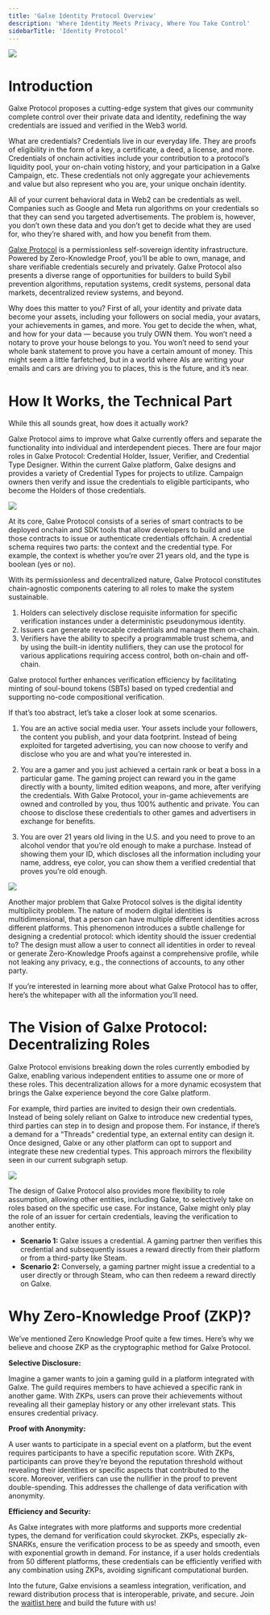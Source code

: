 ```yaml
---
title: 'Galxe Identity Protocol Overview'
description: 'Where Identity Meets Privacy, Where You Take Control'
sidebarTitle: 'Identity Protocol'
---
```

![](https://miro.medium.com/v2/resize:fit:1400/1*7kI47rFjv6kBm6kQbe4tuA.png)

# Introduction

Galxe Protocol proposes a cutting-edge system that gives our community complete control over their private data and identity, redefining the way credentials are issued and verified in the Web3 world.

What are credentials? Credentials live in our everyday life. They are proofs of eligibility in the form of a key, a certificate, a deed, a license, and more. Credentials of onchain activities include your contribution to a protocol’s liquidity pool, your on-chain voting history, and your participation in a Galxe Campaign, etc. These credentials not only aggregate your achievements and value but also represent who you are, your unique onchain identity.

All of your current behavioral data in Web2 can be credentials as well. Companies such as Google and Meta run algorithms on your credentials so that they can send you targeted advertisements. The problem is, however, you don’t own these data and you don’t get to decide what they are used for, who they’re shared with, and how you benefit from them.

[Galxe Protocol](http://protocol.galxe.org/) is a permissionless self-sovereign identity infrastructure. Powered by Zero-Knowledge Proof, you’ll be able to own, manage, and share verifiable credentials securely and privately. Galxe Protocol also presents a diverse range of opportunities for builders to build Sybil prevention algorithms, reputation systems, credit systems, personal data markets, decentralized review systems, and beyond.

Why does this matter to you? First of all, your identity and private data become your assets, including your followers on social media, your avatars, your achievements in games, and more. You get to decide the when, what, and how for your data — because you truly OWN them. You won’t need a notary to prove your house belongs to you. You won’t need to send your whole bank statement to prove you have a certain amount of money. This might seem a little farfetched, but in a world where AIs are writing your emails and cars are driving you to places, this is the future, and it’s near.

# How It Works, the Technical Part

While this all sounds great, how does it actually work?

Galxe Protocol aims to improve what Galxe currently offers and separate the functionality into individual and interdependent pieces. There are four major roles in Galxe Protocol: Credential Holder, Issuer, Verifier, and Credential Type Designer. Within the current Galxe platform, Galxe designs and provides a variety of Credential Types for projects to utilize. Campaign owners then verify and issue the credentials to eligible participants, who become the Holders of those credentials.

![](https://miro.medium.com/v2/resize:fit:1400/1*zZSIIVv7_krfIS9qePV9vQ.png)

At its core, Galxe Protocol consists of a series of smart contracts to be deployed onchain and SDK tools that allow developers to build and use those contracts to issue or authenticate credentials offchain. A credential schema requires two parts: the context and the credential type. For example, the context is whether you’re over 21 years old, and the type is boolean (yes or no).

With its permissionless and decentralized nature, Galxe Protocol constitutes chain-agnostic components catering to all roles to make the system sustainable.

1. Holders can selectively disclose requisite information for specific verification instances under a deterministic pseudonymous identity.
2. Issuers can generate revocable credentials and manage them on-chain.
3. Verifiers have the ability to specify a programmable trust schema, and by using the built-in identity nullifiers, they can use the protocol for various applications requiring access control, both on-chain and off-chain.
    

Galxe protocol further enhances verification efficiency by facilitating minting of soul-bound tokens (SBTs) based on typed credential and supporting no-code compositional verification.

If that’s too abstract, let’s take a closer look at some scenarios.

1. You are an active social media user. Your assets include your followers, the content you publish, and your data footprint. Instead of being exploited for targeted advertising, you can now choose to verify and disclose who you are and what you’re interested in.
    
2. You are a gamer and you just achieved a certain rank or beat a boss in a particular game. The gaming project can reward you in the game directly with a bounty, limited edition weapons, and more, after verifying the credentials. With Galxe Protocol, your in-game achievements are owned and controlled by you, thus 100% authentic and private. You can choose to disclose these credentials to other games and advertisers in exchange for benefits.

3. You are over 21 years old living in the U.S. and you need to prove to an alcohol vendor that you’re old enough to make a purchase. Instead of showing them your ID, which discloses all the information including your name, address, eye color, you can show them a verified credential that proves you’re old enough.

![](https://miro.medium.com/v2/resize:fit:1400/1*8gdsMfnL_Vh0LjgEk2VA0g.png)

Another major problem that Galxe Protocol solves is the digital identity multiplicity problem. The nature of modern digital identities is multidimensional, that a person can have multiple different identities across different platforms. This phenomenon introduces a subtle challenge for designing a credential protocol: which identity should the issuer credential to? The design must allow a user to connect all identities in order to reveal or generate Zero-Knowledge Proofs against a comprehensive profile, while not leaking any privacy, e.g., the connections of accounts, to any other party.

If you’re interested in learning more about what Galxe Protocol has to offer, here’s the whitepaper with all the information you’ll need.

# The Vision of Galxe Protocol: Decentralizing Roles

Galxe Protocol envisions breaking down the roles currently embodied by Galxe, enabling various independent entities to assume one or more of these roles. This decentralization allows for a more dynamic ecosystem that brings the Galxe experience beyond the core Galxe platform.

For example, third parties are invited to design their own credentials. Instead of being solely reliant on Galxe to introduce new credential types, third parties can step in to design and propose them. For instance, if there’s a demand for a “Threads” credential type, an external entity can design it. Once designed, Galxe or any other platform can opt to support and integrate these new credential types. This approach mirrors the flexibility seen in our current subgraph setup.

![](https://miro.medium.com/v2/resize:fit:1400/1*jUr1V9u4QU8_qfHprLRpdw.png)

The design of Galxe Protocol also provides more flexibility to role assumption, allowing other entities, including Galxe, to selectively take on roles based on the specific use case. For instance, Galxe might only play the role of an issuer for certain credentials, leaving the verification to another entity.

- **Scenario 1:** Galxe issues a credential. A gaming partner then verifies this credential and subsequently issues a reward directly from their platform or from a third-party like Steam.
- **Scenario 2:** Conversely, a gaming partner might issue a credential to a user directly or through Steam, who can then redeem a reward directly on Galxe.

# Why Zero-Knowledge Proof (ZKP)?

We’ve mentioned Zero Knowledge Proof quite a few times. Here’s why we believe and choose ZKP as the cryptographic method for Galxe Protocol.

**Selective Disclosure:**

Imagine a gamer wants to join a gaming guild in a platform integrated with Galxe. The guild requires members to have achieved a specific rank in another game. With ZKPs, users can prove their achievements without revealing all their gameplay history or any other irrelevant stats. This ensures credential privacy.

**Proof with Anonymity:**

A user wants to participate in a special event on a platform, but the event requires participants to have a specific reputation score. With ZKPs, participants can prove they’re beyond the reputation threshold without revealing their identities or specific aspects that contributed to the score. Moreover, verifiers can use the nullifier in the proof to prevent double-spending. This addresses the challenge of data verification with anonymity.

**Efficiency and Security:**

As Galxe integrates with more platforms and supports more credential types, the demand for verification could skyrocket. ZKPs, especially zk-SNARKs, ensure the verification process to be as speedy and smooth, even with exponential growth in demand. For instance, if a user holds credentials from 50 different platforms, these credentials can be efficiently verified with any combination using ZKPs, avoiding significant computational burden.

Into the future, Galxe envisions a seamless integration, verification, and reward distribution process that is interoperable, private, and secure. Join the [waitlist here](https://gal.org/protocol-waitlist) and build the future with us!
